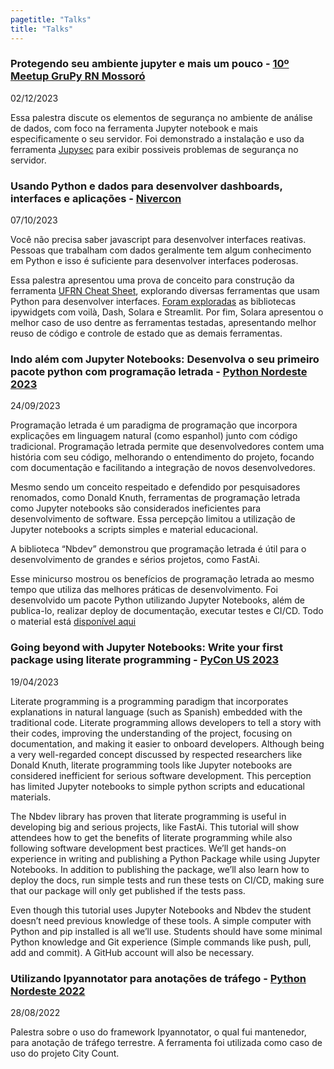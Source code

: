```yaml
---
pagetitle: "Talks"
title: "Talks"
---
```


### Protegendo seu ambiente jupyter e mais um pouco - [10º Meetup GruPy RN Mossoró](https://blog.grupyrn.org/meetup-10-mossoro/)

02/12/2023

Essa palestra discute os elementos de segurança no ambiente de análise de dados, com foco 
na ferramenta Jupyter notebook e mais especificamente o seu servidor. Foi demonstrado a 
instalação e uso da ferramenta [Jupysec](https://github.com/JosephTLucas/jupysec) para 
exibir possiveis problemas de segurança no servidor.

### Usando Python e dados para desenvolver dashboards, interfaces e aplicações - [Nivercon](https://nivercon.com/)

07/10/2023

Você não precisa saber javascript para desenvolver interfaces reativas. Pessoas que 
trabalham com dados geralmente tem algum conhecimento em Python e isso é suficiente 
para desenvolver interfaces poderosas.

Essa palestra apresentou uma prova de conceito para construção da ferramenta 
[UFRN Cheat Sheet](https://github.com/itepifanio/ufrn-cheat-sheet/), explorando diversas 
ferramentas que usam Python para desenvolver interfaces. 
[Foram exploradas](https://github.com/itepifanio/usando-python-e-dados-para-desenvolver-dashboards) 
as bibliotecas ipywidgets com voilà, Dash, Solara e Streamlit. Por fim, Solara apresentou 
o melhor caso de uso dentre as ferramentas testadas, apresentando melhor reuso de código e 
controle de estado que as demais ferramentas.

### Indo além com Jupyter Notebooks: Desenvolva o seu primeiro pacote python com programação letrada - [Python Nordeste 2023](https://pretalx.com/python-nordeste-2023/talk/ZRHNW8/)

24/09/2023

Programação letrada é um paradigma de programação que incorpora explicações em 
linguagem natural (como espanhol) junto com código tradicional. Programação letrada 
permite que desenvolvedores contem uma história com seu código, melhorando o entendimento 
do projeto, focando com documentação e facilitando a integração de novos desenvolvedores.

Mesmo sendo um conceito respeitado e defendido por pesquisadores renomados, como Donald Knuth, 
ferramentas de programação letrada como Jupyter notebooks são considerados ineficientes para 
desenvolvimento de software. Essa percepção limitou a utilização de Jupyter notebooks a scripts 
simples e material educacional.

A biblioteca "Nbdev" demonstrou que programação letrada é útil para o desenvolvimento de grandes 
e sérios projetos, como FastAi.

Esse minicurso mostrou os benefícios de programação letrada ao mesmo tempo que utiliza das 
melhores práticas de desenvolvimento. Foi desenvolvido um pacote Python utilizando Jupyter Notebooks, 
além de publica-lo, realizar deploy de documentação, executar testes e CI/CD. Todo o material está 
[disponível aqui](https://github.com/itepifanio/indo-alem-com-jupyter-notebooks)

### Going beyond with Jupyter Notebooks: Write your first package using literate programming - [PyCon US 2023](https://us.pycon.org/2023/schedule/presentation/2/)

19/04/2023

Literate programming is a programming paradigm that incorporates explanations in natural language 
(such as Spanish) embedded with the traditional code. Literate programming allows developers to tell 
a story with their codes, improving the understanding of the project, focusing on documentation, and making
it easier to onboard developers. Although being a very well-regarded concept discussed by respected 
researchers like Donald Knuth, literate programming tools like Jupyter notebooks are considered inefficient 
for serious software development. This perception has limited Jupyter notebooks to simple python scripts 
and educational materials.

The Nbdev library has proven that literate programming is useful in developing big and serious projects, like FastAi. 
This tutorial will show attendees how to get the benefits of literate programming while also following software development 
best practices. We'll get hands-on experience in writing and publishing a Python Package while using Jupyter Notebooks. 
In addition to publishing the package, we'll also learn how to deploy the docs, run simple tests and run these tests on CI/CD, 
making sure that our package will only get published if the tests pass.

Even though this tutorial uses Jupyter Notebooks and Nbdev the student doesn't need previous knowledge of these tools. 
A simple computer with Python and pip installed is all we'll use. Students should have some minimal Python knowledge 
and Git experience (Simple commands like push, pull, add and commit). A GitHub account will also be necessary.

### Utilizando Ipyannotator para anotações de tráfego - [Python Nordeste 2022](https://2022.pythonnordeste.org/)

28/08/2022

Palestra sobre o uso do framework Ipyannotator, o qual fui mantenedor, para anotação de tráfego terrestre. 
A ferramenta foi utilizada como caso de uso do projeto City Count.
